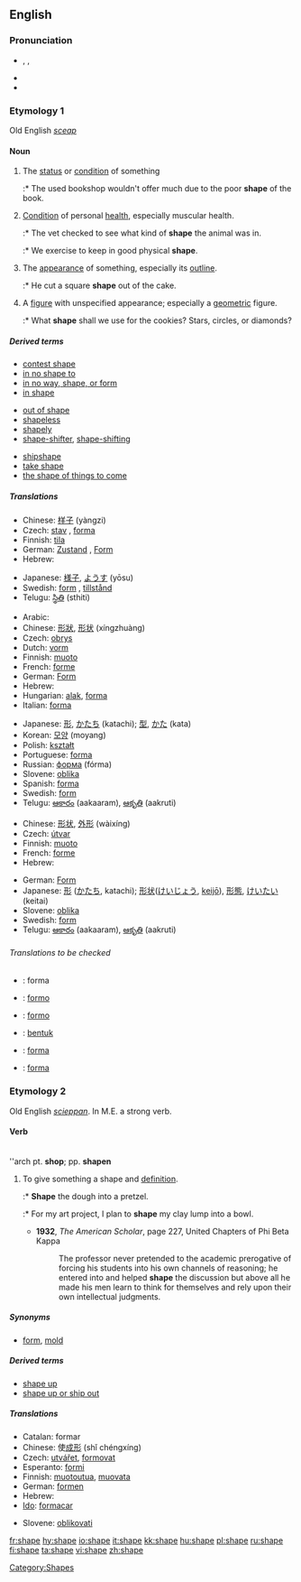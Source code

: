 ==English==
{{see|in shape}}

===Pronunciation===
*{{enPR|shāp}}, {{IPA|/ʃeɪp/}}, {{SAMPA|/SeIp/}}
*{{audio|en-us-shape.ogg|Audio (US)}}
*{{rhymes|eɪp}}

===Etymology 1===
Old English ''[[sceap]]''

====Noun====
{{en-noun}}

# The [[status]] or [[condition]] of something
#:* The used bookshop wouldn't offer much due to the poor '''shape''' of the book.
# [[condition|Condition]] of personal [[health]], especially muscular health.
#:* The vet checked to see what kind of '''shape''' the animal was in.
#:* We exercise to keep in good physical '''shape'''.
# The [[appearance]] of something, especially its [[outline]].
#:* He cut a square '''shape''' out of the cake.
# A [[figure]] with unspecified appearance; especially a [[geometric]] figure.
#:* What '''shape''' shall we use for the cookies?  Stars, circles, or diamonds?

=====Derived terms=====
{{top3}}
*[[contest shape]]
*[[in no shape to]]
*[[in no way, shape, or form]]
*[[in shape]]
{{mid3}}
*[[out of shape]]
*[[shapeless]]
*[[shapely]]
*[[shape-shifter]], [[shape-shifting]]
{{mid3}}
*[[shipshape]]
*[[take shape]]
*[[the shape of things to come]]
{{bottom}}

=====Translations=====
{{trans-top|status or condition}}
*Chinese: [[样子]] (yàngzi)
*Czech: [[stav]] {{m}}, [[forma]] {{f}}
*Finnish: [[tila]]
*German: [[Zustand]] {{m}}, [[Form]] {{f}}
*Hebrew: {{he-translation|מצב|matsáv}} {{m}}
{{trans-mid}}
*Japanese: [[様子]], [[ようす]] (yōsu)
*Swedish: [[form]] {{c}}, [[tillstånd]] {{n}}
*Telugu: [[స్థితి]] (sthiti)
{{trans-bottom}}

{{trans-top|Condition of personal health, especially muscular health}}
{{trans-mid}}
{{trans-bottom}}

{{trans-top|appearance or outline}}
*Arabic: {{ARchar|[[شكل]]}} {{IPAchar|(šakl)}}
*Chinese: [[形狀]], [[形状]] (xíngzhuàng)
*Czech: [[obrys]] {{m}}
*Dutch: [[vorm]]
*Finnish: [[muoto]]
*French: [[forme]] {{f}}
*German: [[Form]] {{f}}
*Hebrew: {{he-translation|צורה|tsurá}} {{f}}
*Hungarian: [[alak]], [[forma#Hungarian|forma]]
*Italian: [[forma#Italian|forma]] {{f}}
{{trans-mid}}
*Japanese: [[形]], [[かたち]] (katachi); [[型]], [[かた]] (kata)
*Korean: [[모양]] (moyang)
*Polish: [[kształt]] {{m}}
*Portuguese: [[forma#Portuguese|forma]] {{f}}
*Russian: [[форма]] (fórma) {{f}}
*Slovene: [[oblika]] {{f}}
*Spanish: [[forma#Spanish|forma]] {{f}}
*Swedish: [[form#Swedish|form]] {{c}}
*Telugu: [[ఆకారం]] (aakaaram), [[ఆకృతి]] (aakruti)
{{trans-bottom}}

{{trans-top|figure}}
*Chinese: [[形状]], [[外形]] (wàixíng)
*Czech: [[útvar]] {{m}}
*Finnish: [[muoto]]
*French: [[forme]] {{f}}
*Hebrew: {{he-translation|צורה|tsurá}} {{f}}
{{trans-mid}}
*German: [[Form]] {{f}}
*Japanese: [[形]] ([[かたち]], katachi); [[形状]]([[けいじょう]], [[keijō]]), [[形態]], [[けいたい]] (keitai)
*Slovene: [[oblika]] {{f}}
*Swedish: [[form]] {{c}}
*Telugu: [[ఆకారం]] (aakaaram), [[ఆకృతి]] (aakruti)
{{trans-bottom}}

======Translations to be checked======
{{checktrans}}
*{{ttbc|Catalan}}: forma
*{{ttbc|Esperanto}}: [[formo]]
*{{ttbc|Ido}}: [[formo]]
*{{ttbc|Indonesian}}: [[bentuk]]
*{{ttbc|Italian}}: [[forma]]
*{{ttbc|Spanish}}: [[forma]] {{f}}

===Etymology 2===
Old English ''[[scieppan]]''.  In M.E. a strong verb.

====Verb====
{{en-verb|shap|ing}}<br>''arch pt. '''shop'''; pp. '''shapen'''

# {{transitive}} To give something a shape and [[definition]].
#:* '''Shape''' the dough into a pretzel.
#:* For my art project, I plan to '''shape''' my clay lump into a bowl.
#*'''1932''', ''The American Scholar'', page 227, United Chapters of Phi Beta Kappa
#*: The professor never pretended to the academic prerogative of forcing his students into his own channels of reasoning; he entered into and helped '''shape''' the discussion but above all he made his men learn to think for themselves and rely upon their own intellectual judgments.

=====Synonyms=====
*{{italbrac-colon|give shape}} [[form]], [[mold]]

=====Derived terms=====
*[[shape up]]
*[[shape up or ship out]]

=====Translations=====
{{trans-top|to give something a [[shape]]}}
*Catalan: formar
*Chinese: 使[[成形]] (shǐ chéngxíng)
*Czech: [[utvářet]], [[formovat]]
*Esperanto: [[formi]]
*Finnish: [[muotoutua]], [[muovata]]
*German: [[formen]]
*Hebrew: {{he-translation|לעצב|le`atsév}}
*[[Ido]]: [[formacar]]
{{trans-mid}}
*Slovene: [[oblikovati]]
{{trans-bottom}}

[[Category:Shapes]]

[[fr:shape]]
[[hy:shape]]
[[io:shape]]
[[it:shape]]
[[kk:shape]]
[[hu:shape]]
[[pl:shape]]
[[ru:shape]]
[[fi:shape]]
[[ta:shape]]
[[vi:shape]]
[[zh:shape]]